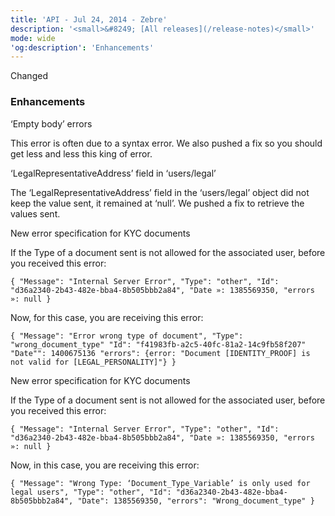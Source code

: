 ```yaml
---
title: 'API - Jul 24, 2014 - Zebre'  
description: '<small>&#8249; [All releases](/release-notes)</small>'  
mode: wide  
'og:description': 'Enhancements'  
---
```

  
  <div class="pill pill-orange">Changed</div> 
  
### Enhancements  

‘Empty body’ errors  

This error is often due to a syntax error. We also pushed a fix so you should get less and less this king of error.  

‘LegalRepresentativeAddress’ field in ‘users/legal’  

The ‘LegalRepresentativeAddress’ field in the ‘users/legal’ object did not keep the value sent, it remained at ‘null’. We pushed a fix to retrieve the values sent.  

New error specification for KYC documents  

If the Type of a document sent is not allowed for the associated user, before you received this error:  

`{ "Message": "Internal Server Error", "Type": "other", "Id": "d36a2340-2b43-482e-bba4-8b505bbb2a84", "Date »: 1385569350, "errors »: null }`  

Now, for this case, you are receiving this error:  

`{ "Message": "Error wrong type of document", "Type": "wrong_document_type" "Id": "f41983fb-a2c5-40fc-81a2-14c9fb58f207" "Date"": 1400675136 "errors": {error: "Document [IDENTITY_PROOF] is not valid for [LEGAL_PERSONALITY]"} }`  

New error specification for KYC documents  

If the Type of a document sent is not allowed for the associated user, before you received this error:  

`{ "Message": "Internal Server Error", "Type": "other", "Id": "d36a2340-2b43-482e-bba4-8b505bbb2a84", "Date »: 1385569350, "errors »: null }`  

Now, in this case, you are receiving this error:  

`{ "Message": "Wrong Type: ‘Document_Type_Variable’ is only used for legal users", "Type": "other", "Id": "d36a2340-2b43-482e-bba4-8b505bbb2a84", "Date": 1385569350, "errors": "Wrong_document_type" }`